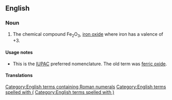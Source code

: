 ==English==
{{wikipedia}}

===Noun===
{{en-noun|-}}

# {{lb|en|chemistry}} The chemical compound Fe<sub>2</sub>O<sub>3</sub>, [[iron oxide]] where iron has a valence of +3.

====Usage notes====
* This is the [[IUPAC]] preferred nomenclature. The old term was [[ferric oxide]].

====Translations====
{{trans-top|Fe<sub>2</sub>O<sub>3</sub>}}
{{trans-mid}}
{{trans-bottom}}

[[Category:English terms containing Roman numerals]]
[[Category:English terms spelled with (]]
[[Category:English terms spelled with )]]